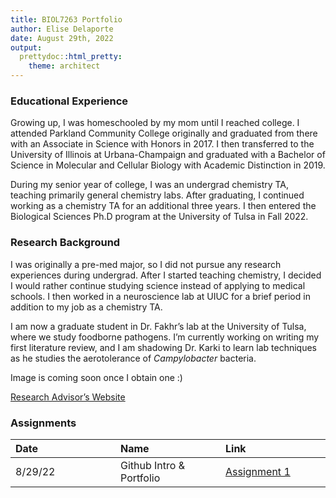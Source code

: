 ```yaml
---
title: BIOL7263 Portfolio
author: Elise Delaporte
date: August 29th, 2022
output:
  prettydoc::html_pretty:
    theme: architect
---
```


### Educational Experience

Growing up, I was homeschooled by my mom until I reached college. I attended Parkland Community College originally and graduated from there with an Associate in Science with Honors in 2017. I then transferred to the University of Illinois at Urbana-Champaign and graduated with a Bachelor of Science in Molecular and Cellular Biology with Academic Distinction in 2019. 

During my senior year of college, I was an undergrad chemistry TA, teaching primarily general chemistry labs. After graduating, I continued working as a chemistry TA for an additional three years. I then entered the Biological Sciences Ph.D program at the University of Tulsa in Fall 2022. 

### Research Background

I was originally a pre-med major, so I did not pursue any research experiences during undergrad. After I started teaching chemistry, I decided I would rather continue studying science instead of applying to medical schools. I then worked in a neuroscience lab at UIUC for a brief period in addition to my job as a chemistry TA. 

I am now a graduate student in Dr. Fakhr's lab at the University of Tulsa, where we study foodborne pathogens. I'm currently working on writing my first literature review, and I am shadowing Dr. Karki to learn lab techniques as he studies the aerotolerance of *Campylobacter* bacteria. 

Image is coming soon once I obtain one :)

[Research Advisor's Website](https://scholar.google.com/citations?user=BwpdOWQAAAAJ&hl=en)


### Assignments

| Date | Name | Link
| :------------- | :------------- | :-------------
| 8/29/22   | Github Intro & Portfolio | [Assignment 1](Assignments/Assignment1.html)


